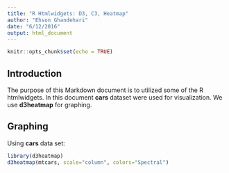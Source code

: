```yaml
---
title: "R Htmlwidgets: D3, C3, Heatmap"
author: "Ehson Ghandehari"
date: "6/12/2016"
output: html_document
---
```


```r
knitr::opts_chunk$set(echo = TRUE)
```

## Introduction

The purpose of this Markdown document is to utilized some of the R htmlwidgets. In this document **cars** dataset were used for visualization. We use **d3heatmap** for graphing. 

## Graphing

Using **cars** data set:

```r
library(d3heatmap)
d3heatmap(mtcars, scale="column", colors="Spectral")

```
